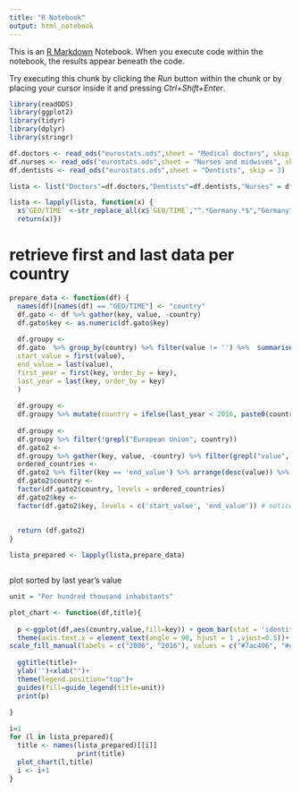 ```yaml
---
title: "R Notebook"
output: html_notebook
---
```


This is an [R Markdown](http://rmarkdown.rstudio.com) Notebook. When you execute code within the notebook, the results appear beneath the code. 

Try executing this chunk by clicking the *Run* button within the chunk or by placing your cursor inside it and pressing *Ctrl+Shift+Enter*. 

```r
library(readODS)
library(ggplot2)
library(tidyr)
library(dplyr)
library(stringr)

df.doctors <- read_ods("eurostats.ods",sheet = "Medical doctors", skip = 3)
df.nurses <- read_ods("eurostats.ods",sheet = "Nurses and midwives", skip = 3)
df.dentists <- read_ods("eurostats.ods",sheet = "Dentists", skip = 3)

lista <- list("Doctors"=df.doctors,"Dentists"=df.dentists,"Nurses" = df.nurses)

lista <- lapply(lista, function(x) {
  x$`GEO/TIME` <-str_replace_all(x$`GEO/TIME`,"^.*Germany.*$","Germany")
  return(x)})


```


# retrieve first and last data per country
```r
prepare_data <- function(df) {
  names(df)[names(df) == "GEO/TIME"] <- "country"
  df.gato <- df %>% gather(key, value, -country)
  df.gato$key <- as.numeric(df.gato$key)
  
  df.groupy <-
  df.gato  %>% group_by(country) %>% filter(value != '') %>%  summarise(
  start_value = first(value),
  end_value = last(value),
  first_year = first(key, order_by = key),
  last_year = last(key, order_by = key)
  )
  
  df.groupy <-
  df.groupy %>% mutate(country = ifelse(last_year < 2016, paste0(country, " (", last_year, ")"), country))
  
  df.groupy <-
  df.groupy %>% filter(!grepl("European Union", country))
  df.gato2 <-
  df.groupy %>% gather(key, value, -country) %>% filter(grepl("value", key))
  ordered_countries <-
  df.gato2 %>% filter(key == 'end_value') %>% arrange(desc(value)) %>% select(country) %>% pull(country)
  df.gato2$country <-
  factor(df.gato2$country, levels = ordered_countries)
  df.gato2$key <-
  factor(df.gato2$key, levels = c('start_value', 'end_value')) # notice the changed order of factor levels
  
  
  return (df.gato2)
}

lista_prepared <- lapply(lista,prepare_data)



```


plot sorted by last year's value
```r
unit = "Per hundred thousand inhabitants"

plot_chart <- function(df,title){
  
  p <-ggplot(df,aes(country,value,fill=key)) + geom_bar(stat = 'identity',position = position_dodge(width=0.5))+
  theme(axis.text.x = element_text(angle = 90, hjust = 1 ,vjust=0.5))+
scale_fill_manual(labels = c("2006", "2016"), values = c("#7ac406", "#49742c")) +
 
  ggtitle(title)+
  ylab('')+xlab("")+
  theme(legend.position="top")+
  guides(fill=guide_legend(title=unit))
  print(p)
  
}

i=1
for (l in lista_prepared){
  title <- names(lista_prepared)[[i]]
                 print(title)
  plot_chart(l,title)
  i <- i+1
}

 
```
